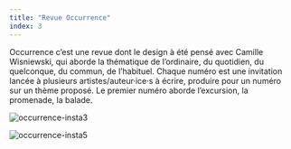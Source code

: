 ```yaml
---
title: "Revue Occurrence"
index: 3
---
```


Occurrence c’est une revue dont 
le design à été pensé avec Camille Wisniewski, qui aborde la thématique de l’ordinaire, du quotidien, du quelconque, du commun, de l’habituel. Chaque numéro est une invitation lancée 
à plusieurs artistes/auteur·ice·s 
à écrire, produire pour un numéro sur un thème proposé. Le premier numéro aborde l’excursion, 
la promenade, la balade.

![occurrence-insta3](./occurrence-insta3.jpg)

![occurrence-insta5](./occurrence-insta5.jpg)
